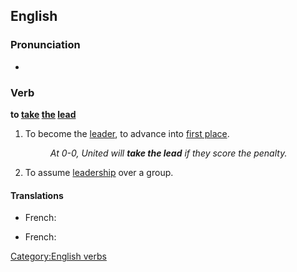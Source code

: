 ==English==

===Pronunciation===
* {{IPA|/'tɛɪkθə'liːd/}}

===Verb===
'''to [[take]] [[the]] [[lead]]'''

# {{idiom}} To become the [[leader]], to advance into [[first place]].
#: ''At 0-0, United will '''take the lead''' if they score the penalty.''
# {{idiom}} To assume [[leadership]] over a group.

====Translations====
{{trans-top|to advance into first place}}
{{trans-mid}}
* French: {{t|fr|ouvrir la marche}}
{{trans-bottom}}

{{trans-top|to assume leadership over a group}}
{{trans-mid}}
* French: {{t|fr|prendre le commandement}}
{{trans-bottom}}

[[Category:English verbs]]